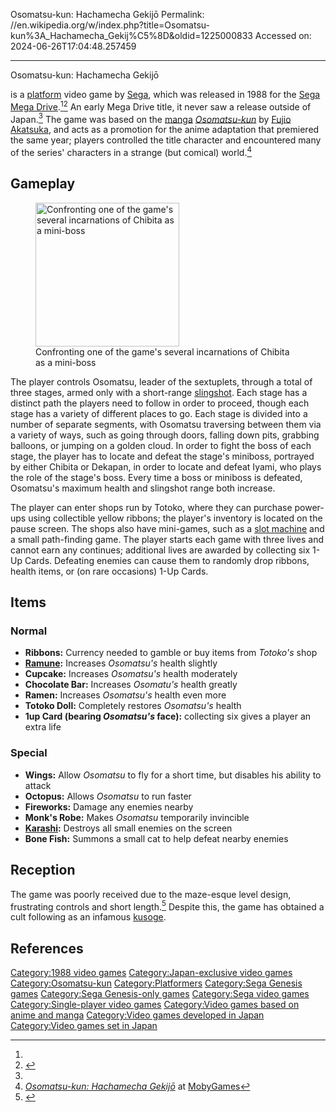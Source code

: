 Osomatsu-kun: Hachamecha Gekijō
Permalink: //en.wikipedia.org/w/index.php?title=Osomatsu-kun%3A_Hachamecha_Gekij%C5%8D&oldid=1225000833
Accessed on: 2024-06-26T17:04:48.257459



------
Osomatsu-kun: Hachamecha Gekijō
{{Short description|1988 video game}}
{{Infobox video game
|title = Osomatsu-kun: Hachamecha Gekijō
|image = Osomatsu-kun Hachamecha Gekijou Cover.jpg
|caption = Cover art
|developer = [[Sega]]
|publisher = Sega
|released = {{vgrelease|JP|December 24, 1988<ref name="Sega titles - Sega JP">{{cite web |title=Software List (Released by Sega)|url=https://sega.jp/history/hard/megadrive/software.html |website=セガ 製品情報サイト |publisher=Sega |access-date=May 15, 2023 |language=ja}}</ref>}}
|genre = [[Platform game|Platform]]<ref name="mobygames"/>
|modes = [[Single-player video game|Single-player]]
|platforms = [[Sega Mega Drive]]
}}

{{nihongo|'''''Osomatsu-kun: Hachamecha Gekijō'''''|おそ松くん はちゃめちゃ劇場||"Osomatsu-kun: Nonsense Theater"}} is a [[Platform game|platform]] video game by [[Sega]], which was released in 1988 for the [[Sega Mega Drive]].<ref name="mobygames"/><ref name=giant>{{cite web|url=https://www.giantbomb.com/osomatsu-kun-hachamecha-gekijou/3030-36294/|title=Osomatu=kun: Hachamecha Gekijou|website=Giantbomb.com|accessdate=October 28, 2020}}</ref> An early Mega Drive title, it never saw a release outside of Japan.<ref name=giant/> The game was based on the [[manga]] ''[[Osomatsu-kun]]'' by [[Fujio Akatsuka]], and acts as a promotion for the anime adaptation that premiered the same year; players controlled the title character and encountered many of the series' characters in a strange (but comical) world.<ref name="mobygames">[http://www.mobygames.com/game/genesis/osomatsu-kun-hachamecha-gekij ''Osomatsu-kun: Hachamecha Gekijō''] at [[MobyGames]]</ref>

==Gameplay==
[[File:OsomatsukunBossFight.png|230px|left|thumb|Confronting one of the game's several incarnations of Chibita as a mini-boss]]

The player controls Osomatsu, leader of the sextuplets, through a total of three stages, armed only with a short-range [[slingshot]]. Each stage has a distinct path the players need to follow in order to proceed, though each stage has a variety of different places to go. Each stage is divided into a number of separate segments, with Osomatsu traversing between them via a variety of ways, such as going through doors, falling down pits, grabbing balloons, or jumping on a golden cloud. In order to fight the boss of each stage, the player has to locate and defeat the stage's miniboss, portrayed by either Chibita or Dekapan, in order to locate and defeat Iyami, who plays the role of the stage's boss. Every time a boss or miniboss is defeated, Osomatsu's maximum health and slingshot range both increase.

The player can enter shops run by Totoko, where they can purchase power-ups using collectible yellow ribbons; the player's inventory is located on the pause screen. The shops also have mini-games, such as a [[slot machine]] and a small path-finding game. The player starts each game with three lives and cannot earn any continues; additional lives are awarded by collecting six 1-Up Cards. Defeating enemies can cause them to randomly drop ribbons, health items, or (on rare occasions) 1-Up Cards.

==Items==

===Normal===
*'''Ribbons:''' Currency needed to gamble or buy items from ''Totoko's'' shop
*'''[[Ramune]]:''' Increases ''Osomatsu's'' health slightly
*'''Cupcake:''' Increases ''Osomatsu's'' health moderately
*'''Chocolate Bar:''' Increases ''Osomatu's'' health greatly
*'''Ramen:''' Increases ''Osomatsu's'' health even more
*'''Totoko Doll:''' Completely restores ''Osomatsu's'' health 
*'''1up Card (bearing ''Osomatsu's'' face):''' collecting six gives a player an extra life

===Special===
*'''Wings:''' Allow ''Osomatsu'' to fly for a short time, but disables his ability to attack
*'''Octopus:''' Allows ''Osomatsu'' to run faster
*'''Fireworks:''' Damage any enemies nearby
*'''Monk's Robe:''' Makes ''Osomatsu'' temporarily invincible
*'''[[Karashi]]:''' Destroys all small enemies on the screen
*'''Bone Fish:''' Summons a small cat to help defeat nearby enemies

== Reception ==
{{Video game reviews
| Fam = 23/40
}}
The game was poorly received due to the maze-esque level design, frustrating controls and short length.<ref>{{cite web|url=https://mdshock.com/2018/09/16/osomatsu-kun-the-bizarre-story-of-the-mega-drives-most-infamous-game/|title=Osomatu=kun: The Bizarre Story of the Mega Drive's Most Infamous Game|website=MD Shock| date=17 September 2018 |accessdate=January 11, 2022}}</ref> Despite this, the game has obtained a cult following as an infamous [[kusoge]].

==References==
{{reflist}}

{{DEFAULTSORT:Osomatsu-kun: Hachamecha Gekijo}}
[[Category:1988 video games]]
[[Category:Japan-exclusive video games]]
[[Category:Osomatsu-kun]]
[[Category:Platformers]]
[[Category:Sega Genesis games]]
[[Category:Sega Genesis-only games]]
[[Category:Sega video games]]
[[Category:Single-player video games]]
[[Category:Video games based on anime and manga]]
[[Category:Video games developed in Japan]]
[[Category:Video games set in Japan]]